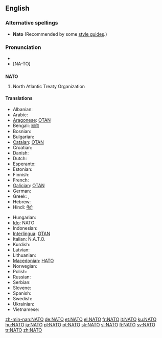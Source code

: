 {{also|nato|ΝΑΤΟ}}
==English==
{{wikipedia}}

===Alternative spellings===
* '''Nato''' (Recommended by some [[style guide]]s.)

===Pronunciation===
* {{IPA|/'neɪtəʊ/}}
* [NA-TO]

==={{acronym}}===
'''NATO'''

# North Atlantic Treaty Organization

====Translations====
{{trans-top|North Atlantic Treaty Organization}}
* Albanian: {{t-|sq|NATO|xs=Albanian}}
* Arabic: {{Arab|[[حلف الناتو]]}}
* [[Aragonese]]: [[OTAN]] {{f}}
* Bengali: [[ন্যাটো]]
* Bosnian: {{t-|bs|NATO}}
* Bulgarian: {{t-|bg|НАТО|sc=Cyrl}}
* [[Catalan]]: [[OTAN]] {{f}}
* Croatian: {{t-|hr|NATO}}
* Danish: {{t-|da|NATO}}
* Dutch: {{t-|nl|NAVO}}
* Esperanto: {{t-|eo|NATO|xs=Esperanto}}
* Estonian: {{t+|et|NATO}}
* Finnish: {{t+|fi|NATO}}
* French: {{t+|fr|OTAN|f}}
* [[Galician]]: [[OTAN]] {{f}}
* German: {{t+|de|NATO|f}}
* Greek: {{t-|el|ΝΑΤΟ|sc=Grek}}, {{t-|el|ΟΒΣ|sc=Grek}}
* Hebrew: {{t-|he|נאט״ו|sc=Hebr}}
* Hindi: [[नैटो]]
{{trans-mid}}
* Hungarian: {{t+|hu|NATO}}
* [[Ido]]: NATO
* Indonesian: {{t-|id|NATO|xs=Indonesian}}
* [[Interlingua]]: [[OTAN]]
* Italian: N.A.T.O.
* Kurdish: {{t+|ku|NATO}}
* Latvian: {{t-|lv|NATO|xs=Latvian}}
* Lithuanian: {{t-|lt|NATO|xs=Lithuanian}}
* [[Macedonian]]: [[НАТО]]
* Norwegian: {{t-|no|NATO}}
* Polish: {{t+|pl|NATO}}
* Russian: {{t+|ru|НАТО|f|sc=Cyrl}}
* Serbian: {{t-|sr|НАТО|sc=Cyrl}}
* Slovene: {{t+|sl|NATO}}
* Spanish: {{t+|es|OTAN|f}}
* Swedish: {{t+|sv|NATO}}
* Ukrainian: {{t-|uk|НАТО|sc=Cyrl|xs=Ukrainian}}
* Vietnamese: {{t-|vi|NATO|xs=Vietnamese}}
{{trans-bottom}}

[[zh-min-nan:NATO]]
[[de:NATO]]
[[et:NATO]]
[[el:NATO]]
[[fr:NATO]]
[[it:NATO]]
[[ku:NATO]]
[[hu:NATO]]
[[ja:NATO]]
[[pl:NATO]]
[[pt:NATO]]
[[sk:NATO]]
[[sl:NATO]]
[[fi:NATO]]
[[sv:NATO]]
[[tr:NATO]]
[[zh:NATO]]